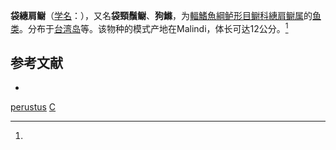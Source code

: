 {{Speciesbox
| name = 袋繐肩鳚
| status = 
| status_system = 
| image = 
| genus = Cirripectes
| species = perustus
| authority = (Smith, 1959)<ref name='id8036'>{{cite web| url =http://www.bioinfo.cn/db05/BjdwSpecies.php?action=view&id=8036| title =袋繐肩鳚| work =《中国动物物种编目数据库》| publisher =中国科学院微生物研究所| author =中国科学院动物研究所| accessdate =2009-04-16| deadurl =yes| archiveurl =https://web.archive.org/web/20160305035733/http://www.bioinfo.cn/db05/BjdwSpecies.php?action=view&id=8036| archivedate =2016-03-05| df =}}</ref>
}}

'''袋繐肩鳚'''（[[学名|学名]]：{{lang|la|''Cirripectes perustus''}}），又名'''袋頸鬚鳚'''、'''狗鰷'''，为[[輻鰭魚綱|輻鰭魚綱]][[鲈形目|鲈形目]][[鳚科|鳚科]][[繐肩鳚属|繐肩鳚属]]的[[鱼类|鱼类]]。分布于[[台湾岛|台湾岛]]等。该物种的模式产地在Malindi，体长可达12公分。<ref name='id8036'/>

== 参考文献 ==
{{reflist}}
* {{TaiBNET| zh=袋頸鬚鳚 | id=381407 | binomial=Cirripectes perustus | authority=Smith, 1959 | var= | accessdate=2013-01-24}}
{{Wikispecies|Cirripectes perustus}}
{{Taxonbar|from=Q2444547}}

[[Category:繐肩鳚属|perustus]]
[[Category:1959年描述的魚類|C]]


{{鱸形目小作品}}